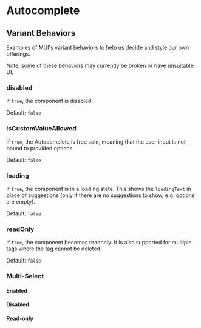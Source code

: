
<Meta anchor />

# Autocomplete

<Canvas>
  <Story id="mui-components-forms-autocomplete--default" />
</Canvas>

## Variant Behaviors

Examples of MUI's variant behaviors to help us decide and style our own offerings.

Note, some of these behaviors may currently be broken or have unsuitable UI.

### disabled

If `true`, the component is disabled.

Default: `false`

<Canvas>
  <Story id="mui-components-forms-autocomplete--disabled" />
</Canvas>

### isCustomValueAllowed

If `true`, the Autocomplete is free solo, meaning that the user input is not bound to provided options.

Default: `false`

<Canvas>
  <Story id="mui-components-forms-autocomplete--is-custom-value-allowed" />
</Canvas>

### loading

If `true`, the component is in a loading state. This shows the `loadingText` in place of suggestions (only if there are no suggestions to show, e.g. options are empty).

Default: `false`

<Canvas>
  <Story id="mui-components-forms-autocomplete--loading" />
</Canvas>

### readOnly

If `true`, the component becomes readonly. It is also supported for multiple tags where the tag cannot be deleted.

Default: `false`

<Canvas>
  <Story id="mui-components-forms-autocomplete--read-only" />
</Canvas>

### Multi-Select

#### Enabled

<Canvas>
  <Story id="mui-components-forms-autocomplete--multiple" />
</Canvas>

#### Disabled

<Canvas>
  <Story id="mui-components-forms-autocomplete--multiple-disabled" />
</Canvas>

#### Read-only

<Canvas>
  <Story id="mui-components-forms-autocomplete--multiple-read-only" />
</Canvas>
